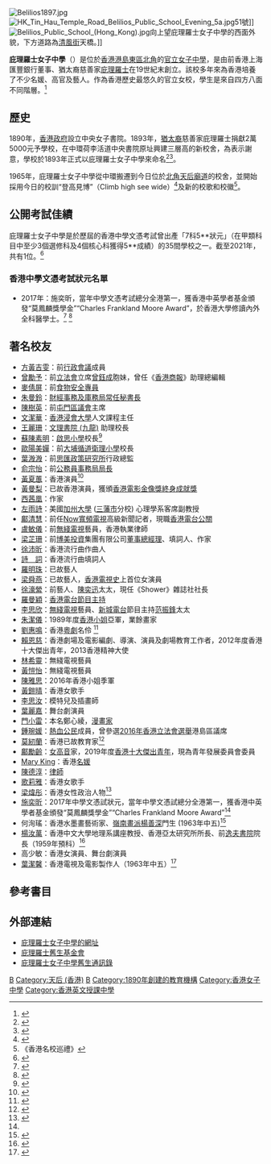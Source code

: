 {{Coord|22.28518|114.19325|display=title}}
{{Infobox school 
| name = 庇理羅士女子中學<br/>{{lang|en|Belilios Public School}}
| logo = Belilios Public School Logo.jpg
| image = Belilios Public School.JPG
| caption = 現時庇理羅士女子中學位於[[天后廟道|天后廟道]]校舍
| motto = 登高見博
| motto_translation = {{lang-en|Climb High See Wide}}
| established = 1890年
| type = [[官立學校|官立中學]]
| gender = [[單性別教育|女校]]
| superintendent = 鄺關秀菁女士
| principal = 王徽女士
| vice_principal = 何倩儀女士<br/>崔雅蓮女士<br/>林文德先生
| grade = 中一至中六
| classes = 24班
| students = 850人
| language =[[香港英文授課中學|英文]]
| location =  {{HKG}}[[東區_(香港)|東區]][[北角|北角]][[天后廟道|天后廟道]]51號<ref>http://pta.belilios.edu.hk/PDF/AGM07LT.pdf{{dead link|date=2018年2月 |bot=InternetArchiveBot |fix-attempted=yes }}</ref>
| district = [[東區_(香港)|東區]]
| telephone = {{tel|852|2571 8018}}
| fax = {{tel|852|2578 5698}}
| website = {{url|http://www.belilios.edu.hk/}}
}}

[[File:Belilios1897.jpg|thumb]]
[[File:HK_Tin_Hau_Temple_Road_Belilios_Public_School_Evening_5a.jpg|thumb]]51號]]
[[File:Belilios_Public_School_(Hong_Kong).jpg|thumb]]向上望庇理羅士女子中學的西面外貌，下方道路為[[清風街|清風街]]天橋。]]

'''庇理羅士女子中學'''（{{lang-en|Belilios Public School}}）是位於[[香港|香港]][[香港島|港島]][[東區_(香港)|東區]][[北角|北角]]的[[官立學校|官立]][[女校|女子]][[中學|中學]]，是由前香港上海匯豐銀行董事、猶太裔慈善家[[庇理羅士|庇理羅士]]在19世紀末創立。該校多年來為香港培養了不少名媛、高官及藝人。作為香港歷史最悠久的官立女校，學生是來自四方八面不同階層。<ref>{{Cite web|title=庇理羅士女子中學 富或貧也能獨當一面|url=https://www.mpweekly.com/culture/%e5%90%8d%e6%a0%a1-%e5%a5%b3%e6%a0%a1-%e5%ba%87%e7%90%86%e7%be%85%e5%a3%ab-82441|accessdate=2019-07-07|date=2018-09-21|work=明周文化|language=en-US|archive-date=2019-07-07|archive-url=https://web.archive.org/web/20190707174711/https://www.mpweekly.com/culture/%e5%90%8d%e6%a0%a1-%e5%a5%b3%e6%a0%a1-%e5%ba%87%e7%90%86%e7%be%85%e5%a3%ab-82441|dead-url=no}}</ref>

==歷史==
1890年，[[香港政府|香港政府]]設立中央女子書院。1893年，[[猶太裔|猶太裔]]慈善家庇理羅士捐獻2萬5000元予學校，在中環荷李活道中央書院原址興建三層高的新校舍，為表示謝意，學校於1893年正式以庇理羅士女子中學來命名<ref>{{cite web|url=http://www.belilios.edu.hk/about/historyandaim.htm|title=History and School Aims|work=www.belilios.edu.hk|accessdate=2012-05-29|archive-date=2014-05-29|archive-url=https://web.archive.org/web/20140529155639/http://belilios.edu.hk/about/historyandaim.htm|dead-url=no}}</ref><ref>{{Cite web|title=庇理羅士女子中學 巾幗質樸展英姿|url=https://www.mpweekly.com/culture/%e5%90%8d%e6%a0%a1-%e5%ba%87%e7%90%86%e7%be%85%e5%a3%ab-%e4%bf%9e%e5%ae%97%e6%80%a1-82439|accessdate=2019-07-07|date=2018-09-21|work=明周文化|language=en-US|archive-date=2019-07-07|archive-url=https://web.archive.org/web/20190707174615/https://www.mpweekly.com/culture/%e5%90%8d%e6%a0%a1-%e5%ba%87%e7%90%86%e7%be%85%e5%a3%ab-%e4%bf%9e%e5%ae%97%e6%80%a1-82439|dead-url=no}}</ref>。

1965年，庇理羅士女子中學從中環搬遷到今日位於[[北角|北角]][[天后廟道|天后廟道]]的校舍，並開始採用今日的校訓“登高見博”（Climb high see wide）<ref>{{cite news| url=http://hk.apple.nextmedia.com/news/art/20100521/14052878| title=隔牆有耳：庇理羅士吳老師博見高登| newspaper=蘋果日報| date=2010-05-21| accessdate=2012-05-07| archive-date=2014-02-28| archive-url=https://web.archive.org/web/20140228190743/http://hk.apple.nextmedia.com/news/art/20100521/14052878| dead-url=no}}</ref>及新的校歌和校徽<ref>《香港名校巡禮》</ref>。

==公開考試佳績==
庇理羅士女子中學是於歷屆的香港中學文憑考試曾出產「7科5**狀元」（在甲類科目中至少3個選修科及4個核心科獲得5**成績）的35間學校之一。截至2021年，共有1位。<ref>{{cite news |author1=HK01 |title=DSE放榜 十年共誕87名狀元　來自35間中學　五大狀元搖籃 |url=https://www.hk01.com/%E7%A4%BE%E6%9C%83%E6%96%B0%E8%81%9E/652776/dse%E6%94%BE%E6%A6%9C-%E5%8D%81%E5%B9%B4%E5%85%B1%E8%AA%9587%E5%90%8D%E7%8B%80%E5%85%83-%E4%BE%86%E8%87%AA35%E9%96%93%E4%B8%AD%E5%AD%B8-%E4%BA%94%E5%A4%A7%E7%8B%80%E5%85%83%E6%90%96%E7%B1%83-%E5%BE%AE%E8%AA%BF |work=HK01 |issue=2021年7月21日 |publisher=HK01 |date=2021-07-21 |accessdate=2021-08-23 |archive-date=2021-07-30 |archive-url=https://web.archive.org/web/20210730103511/https://www.hk01.com/%E7%A4%BE%E6%9C%83%E6%96%B0%E8%81%9E/652776/dse%E6%94%BE%E6%A6%9C-%E5%8D%81%E5%B9%B4%E5%85%B1%E8%AA%9587%E5%90%8D%E7%8B%80%E5%85%83-%E4%BE%86%E8%87%AA35%E9%96%93%E4%B8%AD%E5%AD%B8-%E4%BA%94%E5%A4%A7%E7%8B%80%E5%85%83%E6%90%96%E7%B1%83-%E5%BE%AE%E8%AA%BF |dead-url=no }}</ref>

===香港中學文憑考試狀元名單===
*2017年：施奕昕，當年中學文憑考試總分全港第一，獲香港中英學者基金頒發“莫鳳麟獎學金”“Charles Frankland Moore Award”，於香港大學修讀內外全科醫學士。<ref name="#1">{{cite web |author1=庇理羅士女子中學 |title=Charles Frankland Moore Award 2017 |url=https://www.bps.hk/events/charles-frankland-moore-award-2017 |website=www.bps.hk |publisher=庇理羅士女子中學 |access-date=2021-02-15 |archive-date=2021-04-08 |archive-url=https://web.archive.org/web/20210408113155/https://www.bps.hk/events/charles-frankland-moore-award-2017 |dead-url=no }}</ref> <ref>{{cite news |author1=巴士的報 |title=施奕昕為增聽力下苦功　煲劇聽電台培養英語感 |url=https://www.bastillepost.com/hongkong/article/2407662-%e6%96%bd%e5%a5%95%e6%98%95%e7%82%ba%e5%a2%9e%e8%81%bd%e5%8a%9b%e4%b8%8b%e8%8b%a6%e5%8a%9f%e3%80%80%e7%85%b2%e5%8a%87%e8%81%bd%e9%9b%bb%e5%8f%b0%e5%9f%b9%e9%a4%8a%e8%8b%b1%e8%aa%9e%e6%84%9f |work=巴士的報 |issue=2017年09月16日 |publisher=巴士的報 |date=2017-09-16 |accessdate=2021-08-23 |archive-date=2021-08-23 |archive-url=https://web.archive.org/web/20210823131029/https://www.bastillepost.com/hongkong/article/2407662-%E6%96%BD%E5%A5%95%E6%98%95%E7%82%BA%E5%A2%9E%E8%81%BD%E5%8A%9B%E4%B8%8B%E8%8B%A6%E5%8A%9F%E3%80%80%E7%85%B2%E5%8A%87%E8%81%BD%E9%9B%BB%E5%8F%B0%E5%9F%B9%E9%A4%8A%E8%8B%B1%E8%AA%9E%E6%84%9F |dead-url=no }}</ref>

==著名校友==

*[[方黃吉雯|方黃吉雯]]{{GBSHK|nocat}}{{JP|nocat}}：前[[香港特別行政區行政會議|行政會議]]成員
*[[曾勵予|曾勵予]]：前[[香港立法會|立法會]]立席[[曾鈺成|曾鈺成]]胞妹，曾任《[[香港商報|香港商報]]》助理總編輯
*[[麥倩屏|麥倩屏]]：前[[食物安全專員|食物安全專員]]
*[[朱曼鈴|朱曼鈴]]{{JP|nocat}}：[[財經事務及庫務局|財經事務及庫務局]][[香港特別行政區政府常任秘書長|常任秘書長]]
*[[陳樹英|陳樹英]]：前[[屯門區議會|屯門區議會]]主席
*[[文潔華|文潔華]]：[[香港浸會大學|香港浸會大學]]人文課程主任
*[[王麗珊|王麗珊]]：[[文理書院_(九龍)|文理書院 (九龍)]] 助理校長
*[[蘇陳素明|蘇陳素明]]：[[啟思小學|啟思小學]]校長<ref name="啟思小學 蘇陳素明校長">{{Cite web |url=http://www.creativeprisch.edu.hk/team_c/clio.htm |title=啟思小學 蘇陳素明校長 |accessdate=2018-12-11 |archive-date=2019-06-17 |archive-url=https://web.archive.org/web/20190617035437/http://www.creativeprisch.edu.hk/team_c/clio.htm |dead-url=no }}</ref>
*[[歐陽美嬋|歐陽美嬋]]：前[[大埔循道衛理小學|大埔循道衛理小學]]校長
*[[葉溵溵|葉溵溵]]：前[[思匯政策研究所|思匯政策研究所]]行政總監
*[[俞宗怡|俞宗怡]]{{GBSHK|nocat}}{{JP|nocat}}：前[[公務員事務局局長|公務員事務局局長]]
*[[黃夏蕙|黃夏蕙]]：香港演員<ref>{{cite news |title=五十年前讀庇理羅士中學 黃夏蕙憶 Miss 猶有餘悸 |url=http://newsbot.lib.cuhk.edu.hk/news/apple/20000406/C07-02.html |page= |language= |publisher=香港蘋果日報 |date=2000-04-06 |accessdate=2022-02-11 |quote= |archive-date=2022-02-11 |archive-url=https://web.archive.org/web/20220211010124/http://newsbot.lib.cuhk.edu.hk/news/apple/20000406/C07-02.html }}</ref>
*[[黃曼梨|黃曼梨]]：已故香港演員，獲頒[[香港電影金像獎終身成就獎|香港電影金像獎終身成就獎]]
*[[西茜凰|西茜凰]]：作家
*[[左雨詩|左雨詩]]：美國[[加州大學|加州大學]] ([[三藩市|三藩市]]分校) 心理學系客席副教授
*[[鄺清慧|鄺清慧]]：前任[[Now寬頻電視|Now寬頻電視]]高級新聞記者，現職[[香港電台|香港電台]][[公關|公關]]
*[[盧敏儀|盧敏儀]]：前[[無綫電視|無綫電視]]藝員，香港執業律師
*[[梁芷珊|梁芷珊]]：前[[博美投資|博美投資]]集團有限公司[[董事總經理|董事總經理]]、填詞人、作家
*[[徐沛昕|徐沛昕]]：香港流行曲作曲人
*[[詩詞_(香港填詞人)|詩　詞]]：香港流行曲填詞人
*[[羅明珠|羅明珠]]：已故藝人
*[[梁舜燕|梁舜燕]]：已故藝人，[[香港電視史|香港電視史]]上首位女演員
*[[徐濠縈|徐濠縈]]：前藝人、[[陳奕迅|陳奕迅]]太太，現任《Shower》雜誌社社長
*[[羅曼穎|羅曼穎]]：[[香港電台|香港電台]][[節目主持|節目主持]]
*[[李思欣|李思欣]]：[[無綫電視|無綫電視]]藝員、[[新城電台|新城電台]]節目主持[[范振鋒|范振鋒]]太太
*[[朱潔儀|朱潔儀]]：1989年度[[香港小姐|香港小姐]]亞軍，業餘畫家
*[[劉惠鳴|劉惠鳴]]：香港[[粵劇|粵劇]]名伶 <ref name="劉惠鳴個人介紹">{{Cite web |url=http://www.hkpadirectory.hk/tc/portfolio/lau-wai-ming/ |title=香港表演藝術目錄-表演藝術/戲曲-劉惠鳴 |accessdate=2019-06-05 |archive-date=2019-06-05 |archive-url=https://web.archive.org/web/20190605081601/http://www.hkpadirectory.hk/tc/portfolio/lau-wai-ming/ |dead-url=no }}</ref>
*[[賴恩慈|賴恩慈]]：香港劇場及電影編劇、導演、演員及劇場教育工作者，2012年度香港十大傑出青年，2013香港精神大使
*[[林希靈|林希靈]]：無綫電視藝員
*[[黃愷怡|黃愷怡]]：無綫電視藝員
*[[陳雅思|陳雅思]]：2016年香港小姐季軍
*[[黃鎧晴|黃鎧晴]]：香港女歌手
*[[李思汝|李思汝]]：模特兒及插畫師
*[[葉麗嘉|葉麗嘉]]：舞台劇演員
*[[門小雷|門小雷]]：本名鄭心綾，[[漫畫家|漫畫家]]
*[[鍾琬媛|鍾琬媛]]：[[熱血公民|熱血公民]]成員，曾參選[[2016年香港立法會選舉|2016年香港立法會選舉]]港島區議席
*[[莫紉蘭|莫紉蘭]]：香港已故教育家<ref>{{web reference|URL=https://www.eduhk.hk/iedehp/repository/20090417_NCE_WongChaiLok&FungYuen&MokYanLan/doc/20090417_Transcription_wcl&fy&myl.pdf|title=王齊樂、馮源、馮莫紉蘭訪問|work=香港教育大學校友及拓展事務處|year=2009年|date=4月17日|accessdate=2020-10-09|archive-date=2017-12-28|archive-url=https://web.archive.org/web/20171228232009/https://www.eduhk.hk/iedehp/repository/20090417_NCE_WongChaiLok%26FungYuen%26MokYanLan/doc/20090417_Transcription_wcl%26fy%26myl.pdf|dead-url=no}}</ref>
*[[鄺勵齡|鄺勵齡]]：[[女高音|女高音]]家，2019年度[[香港十大傑出青年|香港十大傑出青年]]，現為青年發展委員會委員
*[[Mary_King|Mary King]]：香港[[名媛|名媛]]
*[[陳德淳|陳德淳]]：[[律師|律師]]
*[[歌莉雅|歌莉雅]]：香港女歌手
*[[梁煒彤|梁煒彤]]：香港女性政治人物<ref>{{cite web |url=http://www.twtsaa.org.hk/Docs/Magazine/Schoolmagazine/PriceGivingDay18Dec1992.pdf |title=1992年學校頒獎禮場刊 |last= |first= |date=1992-12-18 |website= |publisher=荃灣官立工業中學 |access-date=2021-01-12 |quote= |archive-date=2021-04-08 |archive-url=https://web.archive.org/web/20210408124335/http://www.twtsaa.org.hk/Docs/Magazine/Schoolmagazine/PriceGivingDay18Dec1992.pdf |dead-url=no }}</ref>
*[[施奕昕|施奕昕]]：2017年中學文憑試狀元，當年中學文憑試總分全港第一，獲香港中英學者基金頒發“莫鳳麟獎學金”“Charles Frankland Moore Award”<ref name="#1"/>
*何洵瑤：香港水墨畫藝術家、[[嶺南畫派|嶺南畫派]][[楊善深|楊善深]]門生 (1963年中五)<ref>{{cite news |url=https://mmis.hkpl.gov.hk/coverpage/-/coverpage/view?_coverpage_WAR_mmisportalportlet_hsf=%E8%8B%B1%E6%96%87%E4%B8%AD%E5%AD%B8%E6%9C%83%E8%80%83&p_r_p_-1078056564_c=QF757YsWv5%2Fzbm%2FRXFCJhxT%2FycMN7xoI&_coverpage_WAR_mmisportalportlet_o=298&_coverpage_WAR_mmisportalportlet_actual_q=%28%20verbatim_dc.collection%3A%28%22Old%5C%20HK%5C%20Newspapers%22%29%20%29%20AND+%28%20%28%20allTermsMandatory%3A%28true%29%20OR+all_dc.title%3A%28%E8%8B%B1%E6%96%87%E4%B8%AD%E5%AD%B8%E6%9C%83%E8%80%83%29%20OR+all_dc.creator%3A%28%E8%8B%B1%E6%96%87%E4%B8%AD%E5%AD%B8%E6%9C%83%E8%80%83%29%20OR+all_dc.contributor%3A%28%E8%8B%B1%E6%96%87%E4%B8%AD%E5%AD%B8%E6%9C%83%E8%80%83%29%20OR+all_dc.subject%3A%28%E8%8B%B1%E6%96%87%E4%B8%AD%E5%AD%B8%E6%9C%83%E8%80%83%29%20OR+fulltext%3A%28%E8%8B%B1%E6%96%87%E4%B8%AD%E5%AD%B8%E6%9C%83%E8%80%83%29%20OR+all_dc.description%3A%28%E8%8B%B1%E6%96%87%E4%B8%AD%E5%AD%B8%E6%9C%83%E8%80%83%29%20%29%20%29&_coverpage_WAR_mmisportalportlet_sort_field=dc.publicationdate_bsort&_coverpage_WAR_mmisportalportlet_sort_order=asc&_coverpage_WAR_mmisportalportlet_filter=dc.publicationdate_dt%3A%5B1960-01-01T00%3A00%3A00Z+TO+1969-12-31T15%3A59%3A59Z%5D |title=英文中學會考放榜 |date=1963-08-03 |page=7 |language= |publisher=香港工商日報 |access-date=2022-01-29 |quote= |archive-date=2022-01-29 |archive-url=https://web.archive.org/web/20220129091200/https://mmis.hkpl.gov.hk/coverpage/-/coverpage/view?_coverpage_WAR_mmisportalportlet_hsf=%E8%8B%B1%E6%96%87%E4%B8%AD%E5%AD%B8%E6%9C%83%E8%80%83&p_r_p_-1078056564_c=QF757YsWv5%2Fzbm%2FRXFCJhxT%2FycMN7xoI&_coverpage_WAR_mmisportalportlet_o=298&_coverpage_WAR_mmisportalportlet_actual_q=%28%20verbatim_dc.collection%3A%28%22Old%5C%20HK%5C%20Newspapers%22%29%20%29%20AND+%28%20%28%20allTermsMandatory%3A%28true%29%20OR+all_dc.title%3A%28%E8%8B%B1%E6%96%87%E4%B8%AD%E5%AD%B8%E6%9C%83%E8%80%83%29%20OR+all_dc.creator%3A%28%E8%8B%B1%E6%96%87%E4%B8%AD%E5%AD%B8%E6%9C%83%E8%80%83%29%20OR+all_dc.contributor%3A%28%E8%8B%B1%E6%96%87%E4%B8%AD%E5%AD%B8%E6%9C%83%E8%80%83%29%20OR+all_dc.subject%3A%28%E8%8B%B1%E6%96%87%E4%B8%AD%E5%AD%B8%E6%9C%83%E8%80%83%29%20OR+fulltext%3A%28%E8%8B%B1%E6%96%87%E4%B8%AD%E5%AD%B8%E6%9C%83%E8%80%83%29%20OR+all_dc.description%3A%28%E8%8B%B1%E6%96%87%E4%B8%AD%E5%AD%B8%E6%9C%83%E8%80%83%29%20%29%20%29&_coverpage_WAR_mmisportalportlet_sort_field=dc.publicationdate_bsort&_coverpage_WAR_mmisportalportlet_sort_order=asc&_coverpage_WAR_mmisportalportlet_filter=dc.publicationdate_dt%3A%5B1960-01-01T00%3A00%3A00Z+TO+1969-12-31T15%3A59%3A59Z%5D |dead-url=no }}</ref>
*[[楊汝萬|楊汝萬]]：香港中文大學地理系講座教授、香港亞太研究所所長、前[[逸夫書院|逸夫書院]]院長（1959年預科）<ref>{{cite news |title=庇理羅士女校畢業禮 鄧律郭治議員 為各生釋擇業 |url=https://mmis.hkpl.gov.hk/coverpage/-/coverpage/view?_coverpage_WAR_mmisportalportlet_hsf=%E7%95%A2%E6%A5%AD%E7%A6%AE&p_r_p_-1078056564_c=QF757YsWv5%2FH7zGe%2FKF%2BFMJbQvQ7OmT3&_coverpage_WAR_mmisportalportlet_o=36&_coverpage_WAR_mmisportalportlet_actual_q=%28%20verbatim_dc.collection%3A%28%22Old%5C%20HK%5C%20Newspapers%22%29%20%29%20AND+%28%20%28%20allTermsMandatory%3A%28true%29%20OR+all_dc.title%3A%28%E7%95%A2%E6%A5%AD%E7%A6%AE%29%20OR+all_dc.creator%3A%28%E7%95%A2%E6%A5%AD%E7%A6%AE%29%20OR+all_dc.contributor%3A%28%E7%95%A2%E6%A5%AD%E7%A6%AE%29%20OR+all_dc.subject%3A%28%E7%95%A2%E6%A5%AD%E7%A6%AE%29%20OR+fulltext%3A%28%E7%95%A2%E6%A5%AD%E7%A6%AE%29%20OR+all_dc.description%3A%28%E7%95%A2%E6%A5%AD%E7%A6%AE%29%20%29%20%29&_coverpage_WAR_mmisportalportlet_sort_field=dc.publicationdate_bsort&_coverpage_WAR_mmisportalportlet_sort_order=desc&_coverpage_WAR_mmisportalportlet_filter=dc.publicationdate_dt%3A%5B1950-01-01T00%3A00%3A00Z+TO+1959-12-31T15%3A59%3A59Z%5D |page=15 |language= |publisher=華僑日報 | date=1959-11-12 |accessdate=2022-04-30 |quote= }}</ref>
*高少敏：香港女演員、舞台劇演員
*[[葉潔馨|葉潔馨]]：香港電視及電影製作人（1963年中五）<ref>{{cite web |url=http://bogf.org/index.php/en/membership/member-list |title=Member List |website= |language= |author=庇理羅士舊生基金會 |date= |access-date=2022-04-30 |quote= |archive-date=2016-04-25 |archive-url=https://web.archive.org/web/20160425085811/http://bogf.org/index.php/en/membership/member-list }}</ref>

==參考書目==
<references />

{{commonscat|Belilios Public School}}

==外部連結==
* [http://www.belilios.edu.hk/ 庇理羅士女子中學的網址] {{Wayback|url=http://www.belilios.edu.hk/ |date=20150112070601 }}
* [https://web.archive.org/web/20090422055504/http://bogf.org/ 庇理羅士舊生基金會]
* [http://hk.yoshioris.com/school.asp?cx=897 庇理羅士女子中學舊生通訊錄] {{Wayback|url=http://hk.yoshioris.com/school.asp?cx=897 |date=20041210204104 }}

{{香港官立中學}}

[[Category:香港官立中學|B]]
[[Category:天后_(香港)|Category:天后 (香港)]]
[[Category:東區中學_(香港)|B]]
[[Category:1890年創建的教育機構|Category:1890年創建的教育機構]]
[[Category:香港女子中學|Category:香港女子中學]]
[[Category:香港英文授課中學|Category:香港英文授課中學]]